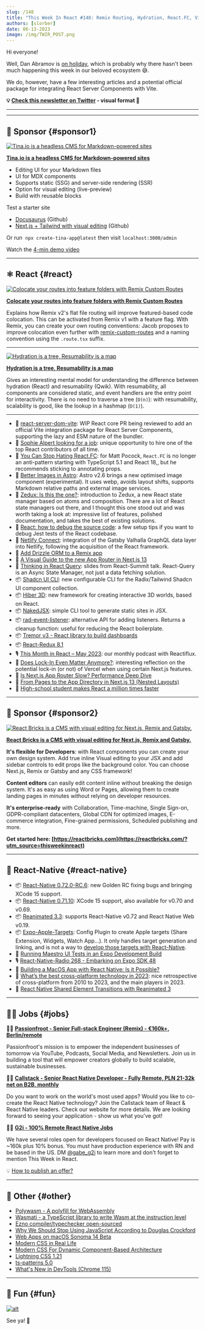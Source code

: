 ```yaml
---
slug: /148
title: "This Week In React #148: Remix Routing, Hydration, React.FC, Vite + RSC, Zedux, Astro, Tremor, Valhalla, Reanimated, Expo-Apple-Targets, XCode 15..."
authors: [slorber]
date: 06-13-2023
image: /img/TWIR_POST.png
---
```


Hi everyone!

Well, Dan Abramov is [on holiday](https://twitter.com/dan_abramov/status/1666459095979753477), which is probably why there hasn't been much happening this week in our beloved ecosystem 😅.

We do, however, have a few interesting articles and a potential official package for integrating React Server Components with Vite.

<!-- truncate -->

**💡 [Check this newsletter on Twitter](https://slo.im/thread) - visual format 🎨**

---


<Support />

---

## 💸 Sponsor {#sponsor1}

[![Tina.io is a headless CMS for Markdown-powered sites](/emails/issues/140/tinacms.jpg)](https://tina.io/?utm_source=newsletter&utm_term=this-week-in-react)

**[Tina.io is a headless CMS for Markdown-powered sites](https://tina.io/?utm_source=newsletter&utm_term=this-week-in-react)**

- Editing UI for your Markdown files
- UI for MDX components
- Supports static (SSG) and server-side rendering (SSR)
- Option for visual editing (live-preview)
- Build with reusable blocks

Test a starter site

- [Docusaurus](https://github.com/tinacms/tinasaurus) (Github)
- [Next.js + Tailwind with visual editing](https://github.com/tinacms/tina-cloud-starter) (Github)

Or run  `npx create-tina-app@latest` then visit `localhost:3000/admin`

Watch the [4-min demo video](https://www.youtube.com/watch?v=zRkeKSZjlyw)

---

## ⚛️ React {#react}

[![Colocate your routes into feature folders with Remix Custom Routes](/emails/issues/148/remix-routing.jpg)](https://www.jacobparis.com/content/remix-custom-routes)

**[Colocate your routes into feature folders with Remix Custom Routes](https://www.jacobparis.com/content/remix-custom-routes)**

Explains how Remix v2's flat file routing will improve featured-based code colocation. This can be activated from Remix v1 with a feature flag. With Remix, you can create your own routing conventions: Jacob proposes to improve colocation even further with [remix-custom-routes](https://github.com/jacobparis-insiders/remix-custom-routes) and a naming convention using the `.route.tsx` suffix.

---

[![Hydration is a tree, Resumability is a map](/emails/issues/148/hydration.jpg)](https://www.builder.io/blog/hydration-tree-resumability-map)

**[Hydration is a tree, Resumability is a map](https://www.builder.io/blog/hydration-tree-resumability-map)**

Gives an interesting mental model for understanding the difference between hydration (React) and resumability (Qwik). With resumability, all components are considered static, and event handlers are the entry point for interactivity. There is no need to traverse a tree (`O(n)`): with resumability, scalability is good, like the lookup in a hashmap (`O(1)`).

---

- 👀 [react-server-dom-vite](https://twitter.com/nkSaraf98/status/1667934636297650179): WIP React core PR being reviewed to add an official Vite integration package for React Server Components, supporting the lazy and ESM nature of the bundler.
- 👤 [Sophie Alpert looking for a job](https://twitter.com/sebastienlorber/status/1668562588781748224): unique opportunity to hire one of the top React contributors of all time.
- 📜 [You Can Stop Hating React.FC](https://www.totaltypescript.com/you-can-stop-hating-react-fc): for Matt Pocock, `React.FC` is no longer an anti-pattern starting with TypeScript 5.1 and React 18,, but he recommends sticking to annotating props.
- 📜 [Better Images in Astro](https://astro.build/blog/images/): Astro v2.6 brings a new optimised image component (experimental). It uses webp, avoids layout shifts, supports Markdown relative paths and external image services.
- 📜 [Zedux: Is this the one?](https://omnistac.github.io/zedux/blog/zedux-is-this-the-one): introduction to Zedux, a new React state manager based on atoms and composition. There are a lot of React state managers out there, and I thought this one stood out and was worth taking a look at: impressive list of features, polished documentation, and takes the best of existing solutions.
- 📜 [React: how to debug the source code](https://andreigatej.dev/blog/react-debugging-the-source-code/): a few setup tips if you want to debug Jest tests of the React codebase.
- 📜 [Netlify Connect](https://twitter.com/ascorbic/status/1668586011117465600): integration of the Gatsby Valhalla GraphQL data layer into Netlify, following the acquisition of the React framework.
- 📜 [Add Drizzle ORM to a Remix app](https://www.jacobparis.com/content/remix-drizzle)
- 📜 [A Visual Guide to the new App Router in Next.js 13](https://www.builder.io/blog/next-13-app-router)
- 🔗 [Thinking in React Query](https://tkdodo.eu/blog/thinking-in-react-query): slides from React-Summit talk. React-Query is an Async State Manager, not just a data fetching solution.
- 📦 [Shadcn UI CLI](https://twitter.com/shadcn/status/1666861850091458560): new configurable CLI for the Radix/Tailwind Shadcn UI component collection.
- 📦 [Hiber 3D](https://hiberworld.com/developer): new framework for creating interactive 3D worlds, based on React.
- 📦 [NakedJSX](https://nakedjsx.org/): simple CLI tool to generate static sites in JSX.
- 📦 [rad-event-listener](https://github.com/JLarky/rad-event-listener): alternative API for adding listeners. Returns a cleanup function: useful for reducing the React boilerplate.
- 📦 [Tremor v3 - React library to build dashboards](https://twitter.com/tremorlabs/status/1666706183409860610)
- 📦 [React-Redux 8.1](https://github.com/reduxjs/react-redux/releases/tag/v8.1.0)
- 🎙️ [This Month in React – May 2023](https://podcasters.spotify.com/pod/show/reactiflux/episodes/This-Month-in-React--May-2023-e25flvh): our monthly podcast with Reactiflux.
- 🎥 [Does Lock-In Even Matter Anymore?](https://www.youtube.com/watch?v=rtgjFEJaFI8): interesting reflection on the potential lock-in (or not) of Vercel when using certain Next.js features.
- 🎥 [Is Next.js App Router Slow? Performance Deep Dive](https://www.youtube.com/watch?v=HbUDiNlU6Yw)
- 🎥 [From Pages to the App Directory in Next.js 13 (Nested Layouts)](https://www.youtube.com/watch?v=QkntFWb_V8k)
- 🎥 [High-school student makes React a million times faster](https://www.youtube.com/watch?v=VkezQMb1DHw)

<SubscribeFormEmbed placement="middle" />

---

## 💸 Sponsor {#sponsor2}

[![React Bricks is a CMS with visual editing for Next.js, Remix and Gatsby.](/emails/issues/148/reactbricks.png)](https://reactbricks.com/?utm_source=thisweekinreact)

**[React Bricks is a CMS with visual editing for Next.js, Remix and Gatsby.](https://reactbricks.com/?utm_source=thisweekinreact)**

**It's flexible for Developers**: with React components you can create your own design system. Add true inline Visual editing to your JSX and add sidebar controls to edit props like the background color. You can choose Next.js, Remix or Gatsby and any CSS framework!

**Content editors** can easily edit content inline without breaking the design system. It's as easy as using Word or Pages, allowing them to create landing pages in minutes without relying on developer resources.

**It's enterprise-ready** with Collaboration, Time-machine, Single Sign-on, GDPR-compliant datacenters, Global CDN for optimized images, E-commerce integration, Fine-grained permissions, Scheduled publishing and more.

**Get started here: [https://reactbricks.com](https://reactbricks.com/?utm_source=thisweekinreact)**

---

## 📱 React-Native {#react-native}

- 📦 [React-Native 0.72.0-RC.6](https://github.com/facebook/react-native/releases/tag/v0.72.0-rc.6): new Golden RC fixing bugs and bringing XCode 15 support.
- 📦 [React-Native 0.71.10](https://github.com/facebook/react-native/releases/tag/v0.71.10): XCode 15 support, also available for v0.70 and v0.69.
- 📦 [Reanimated 3.3](https://twitter.com/swmansion/status/1668640779923849216): supports React-Native v0.72 and React Native Web v0.19.
- 📦 [Expo-Apple-Targets](https://github.com/EvanBacon/expo-apple-targets): Config Plugin to create Apple targets (Share Extension, Widgets, Watch App...). It only handles target generation and linking, and is not a way to [develop those targets with React-Native](https://twitter.com/Baconbrix/status/1668001651922223104).
- 📜 [Running Maestro UI Tests in an Expo Development Build](https://blog.mobile.dev/running-maestro-ui-tests-in-an-expo-development-builds-1ca443ab2a30)
- 🎙️ [React-Native-Radio 268 - Embarking on Expo SDK 48](https://reactnativeradio.com/episodes/rnr-268-embarking-on-expo-sdk-48)
- 🎥 [Building a MacOS App with React Native: Is it Possible?](https://www.youtube.com/watch?v=xkYy_6kje9E)
- 🎥 [What’s the best cross-platform technology in 2023](https://www.youtube.com/watch?v=lYfgGgJgHB0): nice retrospective of cross-platform from 2010 to 2023, and the main players in 2023.
- 🎥 [React Native Shared Element Transitions with Reanimated 3](https://www.youtube.com/watch?v=tsleLxbvxe0)

---

## 🧑‍💻 Jobs {#jobs}

🧑‍💼 [**Passionfroot - Senior Full-stack Engineer (Remix) - €160k+, Berlin/remote**](https://passionfroot.recruitee.com/o/senior-fullstack-engineer)

Passionfroot's mission is to empower the independent businesses of tomorrow via YouTube, Podcasts, Social Media, and Newsletters. Join us in building a tool that will empower creators globally to build scalable, sustainable businesses.

🧑‍💼 [**Callstack - Senior React Native Developer - Fully Remote, PLN 21-32k net on B2B, monthly**](https://www.callstack.com/senior-react-native-developer)

Do you want to work on the world's most used apps? Would you like to co-create the React Native technology? Join the Callstack team of React & React Native leaders. Check our website for more details. We are looking forward to seeing your application - show us what you've got!

🧑‍💼 [**G2i - 100% Remote React Native Jobs**](https://twitter.com/gabe_g2i/status/1563204813881425926?s=20&t=ArRLC77BpRwXXCdx8fnUqw)

We have several roles open for developers focused on React Native! Pay is ~160k plus 10% bonus. You must have production experience with RN and be based in the US. DM [@gabe_g2i](https://twitter.com/gabe_g2i) to learn more and don't forget to mention This Week in React.

💡 [How to publish an offer?](https://thisweekinreact.com/sponsor)

---

## 🔀 Other {#other}

- [Polywasm - A polyfill for WebAssembly](https://github.com/evanw/polywasm)
- [Wasmati - a TypeScript library to write Wasm at the instruction level](https://www.zksecurity.xyz/blog/posts/wasmati/)
- [Ezno compiler/typechecker open-sourced](https://github.com/kaleidawave/ezno/discussions/21)
- [Why We Should Stop Using JavaScript According to Douglas Crockford](https://www.youtube.com/watch?v=lc5Np9OqDHU)
- [Web Apps on macOS Sonoma 14 Beta](https://blog.tomayac.com/2023/06/07/web-apps-on-macos-sonoma-14-beta/)
- [Modern CSS in Real Life](https://chriscoyier.net/2023/06/06/modern-css-in-real-life/)
- [Modern CSS For Dynamic Component-Based Architecture](https://moderncss.dev/modern-css-for-dynamic-component-based-architecture/)
- [Lightning CSS 1.21](https://twitter.com/devongovett/status/1666476856990908416)
- [ts-patterns 5.0](https://github.com/gvergnaud/ts-pattern/releases/tag/v5.0.0)
- [What's New in DevTools (Chrome 115)](https://developer.chrome.com/blog/new-in-devtools-115/)

---

## 🤭 Fun {#fun}

[![alt](/emails/issues/148/meme.jpg)](https://twitter.com/adamwathan/status/1666939669311901696)

See ya! 👋
